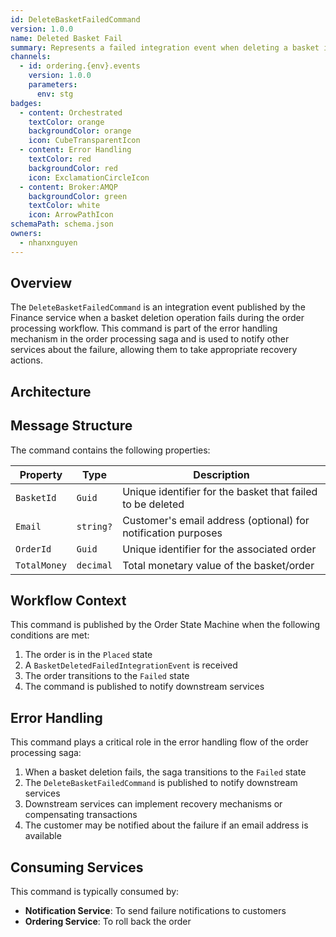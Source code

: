 ```yaml
---
id: DeleteBasketFailedCommand
version: 1.0.0
name: Deleted Basket Fail
summary: Represents a failed integration event when deleting a basket in the system
channels:
  - id: ordering.{env}.events
    version: 1.0.0
    parameters:
      env: stg
badges:
  - content: Orchestrated
    textColor: orange
    backgroundColor: orange
    icon: CubeTransparentIcon
  - content: Error Handling
    textColor: red
    backgroundColor: red
    icon: ExclamationCircleIcon
  - content: Broker:AMQP
    backgroundColor: green
    textColor: white
    icon: ArrowPathIcon
schemaPath: schema.json
owners:
  - nhanxnguyen
---
```


## Overview

The `DeleteBasketFailedCommand` is an integration event published by the Finance service when a basket deletion operation fails during the order processing workflow. This command is part of the error handling mechanism in the order processing saga and is used to notify other services about the failure, allowing them to take appropriate recovery actions.

## Architecture

<NodeGraph />

## Message Structure

The command contains the following properties:

| Property     | Type      | Description                                                   |
| ------------ | --------- | ------------------------------------------------------------- |
| `BasketId`   | `Guid`    | Unique identifier for the basket that failed to be deleted    |
| `Email`      | `string?` | Customer's email address (optional) for notification purposes |
| `OrderId`    | `Guid`    | Unique identifier for the associated order                    |
| `TotalMoney` | `decimal` | Total monetary value of the basket/order                      |

## Workflow Context

This command is published by the Order State Machine when the following conditions are met:

1. The order is in the `Placed` state
2. A `BasketDeletedFailedIntegrationEvent` is received
3. The order transitions to the `Failed` state
4. The command is published to notify downstream services

## Error Handling

This command plays a critical role in the error handling flow of the order processing saga:

1. When a basket deletion fails, the saga transitions to the `Failed` state
2. The `DeleteBasketFailedCommand` is published to notify downstream services
3. Downstream services can implement recovery mechanisms or compensating transactions
4. The customer may be notified about the failure if an email address is available

## Consuming Services

This command is typically consumed by:

- **Notification Service**: To send failure notifications to customers
- **Ordering Service**: To roll back the order
